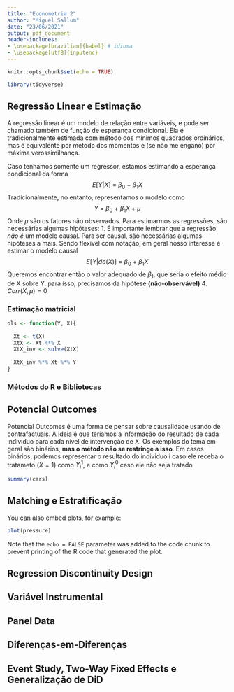```yaml
---
title: "Econometria 2"
author: "Miguel Sallum"
date: "23/06/2021"
output: pdf_document
header-includes:
- \usepackage[brazilian]{babel} # idioma
- \usepackage[utf8]{inputenc}
---
```


```r
knitr::opts_chunk$set(echo = TRUE)

library(tidyverse)
```
## Regressão Linear e Estimação

A regressão linear é um modelo de relação entre variáveis, e pode ser chamado também de função de esperança condicional. Ela é tradicionalmente estimada com método dos mínimos quadrados ordinários, mas é equivalente por método dos momentos e (se não me engano) por máxima verossimilhança.

Caso tenhamos somente um regressor, estamos estimando a esperança condicional da forma
$$
E[Y|X]\ =\ \beta_0\ +\ \beta_1X
$$
Tradicionalmente, no entanto, representamos o modelo como
$$
Y\ =\ \beta_0\ +\ \beta_1X +\mu
$$
Onde $\mu$ são os fatores não observados. 
Para estimarmos as regressões, são necessárias algumas hipóteses:
1.
É importante lembrar que a regressão *não é* um modelo causal. Para ser causal, são necessárias algumas hipóteses a mais. Sendo flexível com notação, em geral nosso interesse é estimar o modelo causal
$$
E[Y|do(X)]\ =\ \beta_0\ +\ \beta_1X
$$
Queremos encontrar então o valor adequado de $\beta_1$, que seria o efeito médio de X sobre Y. para isso, precisamos da hipótese **(não-observável)** 
4. $Corr(X,\mu )=0$

### Estimação matricial

```r

ols <- function(Y, X){
  
  Xt <- t(X)
  XtX <- Xt %*% X
  XtX_inv <- solve(XtX)
  
  XtX_inv %*% Xt %*% Y
}

```

### Métodos do R e Bibliotecas



## Potencial Outcomes

Potencial Outcomes é uma forma de pensar sobre causalidade usando de contrafactuais. A ideia é que teríamos a informação do resultado de cada indivíduo para cada nível de intervenção de X. Os exemplos do tema em geral são binários, **mas o método não se restringe a isso**. Em casos binários, podemos representar o resultado do individuo i caso ele receba o tratameto ($X=1$) como $Y_i^1$, e como $Y_i^0$ caso ele não seja tratado 
```r
summary(cars)
```

## Matching e Estratificação

You can also embed plots, for example:

```r
plot(pressure)
```

Note that the `echo = FALSE` parameter was added to the code chunk to prevent printing of the R code that generated the plot.


## Regression Discontinuity Design

## Variável Instrumental

## Panel Data

## Diferenças-em-Diferenças

## Event Study, Two-Way Fixed Effects e Generalização de DiD